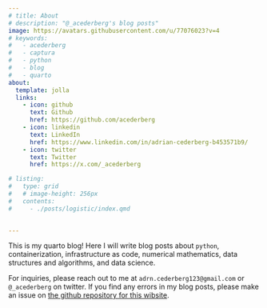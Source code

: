 ```yaml
---
# title: About
# description: "@_acederberg's blog posts"
image: https://avatars.githubusercontent.com/u/77076023?v=4
# keywords:
#   - acederberg
#   - captura
#   - python
#   - blog
#   - quarto
about:
  template: jolla
  links: 
    - icon: github
      text: Github
      href: https://github.com/acederberg
    - icon: linkedin
      text: LinkedIn
      href: https://www.linkedin.com/in/adrian-cederberg-b453571b9/
    - icon: twitter
      text: Twitter
      href: https://x.com/_acederberg

# listing:
#   type: grid
#   # image-height: 256px
#   contents:
#     - ./posts/logistic/index.qmd
  

---
```


This is my quarto blog! Here I will write blog posts about 
``python``, containerization, infrastructure as code, numerical mathematics, 
data structures and algorithms, and data science.

For inquiries, please reach out to me at ``adrn.cederberg123@gmail.com`` or ``@_acederberg``
on twitter. If you find any errors in my blog posts, please make an issue on
[the github repository for this wibsite](https://github.com/acederberg/quarto-maths).
